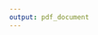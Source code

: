 ```yaml
---
output: pdf_document
---
```


```{=tex}
{
  \thispagestyle{plain}
  \centering

  \authorName
  
  \vfill
  
  {
    \fontfamily{cmss}
    \selectfont
    \large
    \textbf{\thesisTitle}
  }

  \vfill
  
  \fontfamily{lmr}
  \selectfont
  
  \begin{adjustwidth}{10cm}{0cm}

  \courseDetails
  
  \end{adjustwidth}

  \vfill
  
  \begin{center}
    \ufabc \\
    \cecs \\
    \economics

    \vspace{0.5cm}

    Orientador: Prof. Dr. \advisor
    
    \vspace{0.5cm}
    
    \cityDate
  \end{center}
}

% \newpage

% INSERIR FICHA CATALOGRÁFICA AQUI

\jumpTwoPages
```
